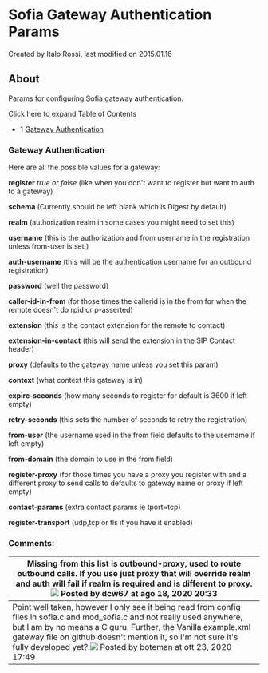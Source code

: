 
# Sofia Gateway Authentication Params 

 Created by  Italo Rossi, last modified on 2015.01.16

## About

Params for configuring Sofia gateway authentication.

Click here to expand Table of Contents

* 1 [Gateway Authentication](#gateway-authentication)

### Gateway Authentication

Here are all the possible values for a gateway:

**register** _true or false_ (like when you don't want to register but want to auth to a gateway)

**schema** (Currently should be left blank which is Digest by default)

**realm** (authorization realm in some cases you might need to set this)

**username** (this is the authorization and from username in the registration unless from-user is set.)

**auth-username** (this will be the authentication username for an outbound registration)

**password** (well the password)

**caller-id-in-from** (for those times the callerid is in the from for when the remote doesn't do rpid or p-asserted)

**extension** (this is the contact extension for the remote to contact)

**extension-in-contact** (this will send the extension in the SIP Contact header)

**proxy** (defaults to the gateway name unless you set this param)

**context** (what context this gateway is in)

**expire-seconds** (how many seconds to register for default is 3600 if left empty)

**retry-seconds** (this sets the number of seconds to retry the registration)

**from-user** (the username used in the from field defaults to the username if left empty)

**from-domain** (the domain to use in the from field)

**register-proxy** (for those times you have a proxy you register with and a different proxy to send calls to defaults to gateway name or proxy if left empty)

**contact-params** (extra contact params ie tport=tcp)

**register-transport** (udp,tcp or tls if you have it enabled)

  
### Comments:

| Missing from this list is **outbound-proxy**, used to route outbound calls. If you use just **proxy** that will override **realm** and auth will fail if realm is required and is different to proxy. ![](/images/icons/contenttypes/comment_16.png) Posted by dcw67 at ago 18, 2020 20:33                                                                                 |
| ------------------------------------------------------------------------------------------------------------------------------------------------------------------------------------------------------------------------------------------------------------------------------------------------------------------------------------------------------------------------- |
| Point well taken, however I only see it being read from config files in sofia.c and mod\_sofia.c and not really used anywhere, but I am by no means a C guru. Further, the Vanilla example.xml gateway file on github doesn't mention it, so I'm not sure it's fully developed yet? ![](/images/icons/contenttypes/comment_16.png) Posted by boteman at ott 23, 2020 17:49 |


